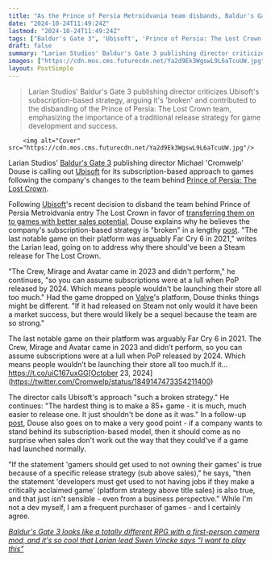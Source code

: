 ```yaml
---
title: "As the Prince of Persia Metroidvania team disbands, Baldur's Gate 3 dev says if Ubisoft wants 'subs over sales' then 'developers must get used to not having jobs'"
date: "2024-10-24T11:49:24Z"
lastmod: "2024-10-24T11:49:24Z"
tags: ["Baldur's Gate 3", 'Ubisoft', 'Prince of Persia: The Lost Crown', 'Subscription Service', 'Steam', 'RPG', 'Metroidvania']
draft: false
summary: "Larian Studios' Baldur's Gate 3 publishing director criticizes Ubisoft's subscription-based strategy, arguing it's 'broken' and contributed to the disbanding of the Prince of Persia: The Lost Crown team, emphasizing the importance of a traditional release strategy for game development and success."
images: ["https://cdn.mos.cms.futurecdn.net/Ya2d9Ek3WgswL9L6aTcuUW.jpg"]
layout: PostSimple
---
```

> Larian Studios' Baldur's Gate 3 publishing director criticizes Ubisoft's subscription-based strategy, arguing it's 'broken' and contributed to the disbanding of the Prince of Persia: The Lost Crown team, emphasizing the importance of a traditional release strategy for game development and success.


        <img alt="Cover" src="https://cdn.mos.cms.futurecdn.net/Ya2d9Ek3WgswL9L6aTcuUW.jpg"/>
        
Larian Studios' [<u>Baldur's Gate 3</u>](https://www.gamesradar.com/baldurs-gate-3-guide/) publishing director Michael 'Cromwelp' Douse is calling out [<u>Ubisoft</u>](https://www.gamesradar.com/tag/ubisoft/) for its subscription-based approach to games following the company's changes to the team behind [<u>Prince of Persia: The Lost Crown</u>](https://www.gamesradar.com/prince-of-persia-the-lost-crown/).

Following [Ubisoft](https://www.gamesradar.com/tag/ubisoft/)'s recent decision to disband the team behind Prince of Persia Metroidvania entry The Lost Crown in favor of [<u>transferring them on to games with better sales potential</u>](https://www.gamesradar.com/games/platformer/the-team-behind-the-excellent-prince-of-persia-metroidvania-has-reportedly-been-disbanded-because-ubisoft-wants-those-devs-on-games-with-better-sales-potential/), Douse explains why he believes the company's subscription-based strategy is "broken" in a lengthy [<u>post</u>](https://x.com/Cromwelp/status/1849147473354211400). "The last notable game on their platform was arguably Far Cry 6 in 2021," writes the Larian lead, going on to address why there should've been a Steam release for The Lost Crown.

"The Crew, Mirage and Avatar came in 2023 and didn't perform," he continues, "so you can assume subscriptions were at a lull when PoP released by 2024. Which means people wouldn't be launching their store all too much." Had the game dropped on [<u>Valve</u>](https://www.gamesradar.com/tag/valve/)'s platform, Douse thinks things might be different. "If it had released on Steam not only would it have been a market success, but there would likely be a sequel because the team are so strong."

The last notable game on their platform was arguably Far Cry 6 in 2021. The Crew, Mirage and Avatar came in 2023 and didn’t perform, so you can assume subscriptions were at a lull when PoP released by 2024. Which means people wouldn’t be launching their store all too much.If it… https://t.co/uiC167uxGG[October 23, 2024](https://twitter.com/Cromwelp/status/1849147473354211400)

The director calls Ubisoft's approach "such a broken strategy." He continues: "The hardest thing is to make a 85+ game - it is much, much easier to release one. It just shouldn't be done as it was." In a follow-up [post](https://x.com/Cromwelp/status/1849147977144606908), Douse also goes on to make a very good point - if a company wants to stand behind its subscription-based model, then it should come as no surprise when sales don't work out the way that they could've if a game had launched normally.

"If the statement 'gamers should get used to not owning their games' is true because of a specific release strategy (sub above sales)," he says, "then the statement 'developers must get used to not having jobs if they make a critically acclaimed game' (platform strategy above title sales) is also true, and that just isn't sensible - even from a business perspective." While I'm not a dev myself, I am a frequent purchaser of games - and I certainly agree.

[<em>Baldur's Gate 3 looks like a totally different RPG with a first-person camera mod, and it's so cool that Larian lead Swen Vincke says "I want to play this"</em>](https://www.gamesradar.com/games/baldur-s-gate/baldurs-gate-3-looks-like-a-totally-different-rpg-with-a-first-person-camera-mod-and-its-so-cool-that-larian-lead-swen-vincke-says-i-want-to-play-this/)
        